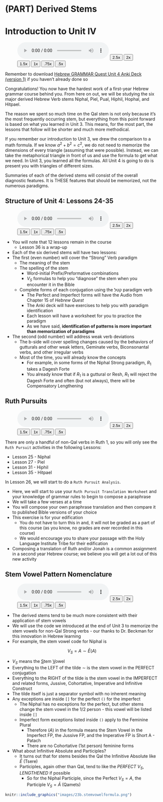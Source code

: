 # (PART) Derived Stems {-}

# Introduction to Unit IV {-}

::: {.infobox .sound}
<figure><audio id="myAudio" controls controlsList="nodownload" src="./images/Unit4.intro.m4a">
Your browser does not support the <code>audio</code> element.</audio>
<button onclick="setPlaySpeed25()" type="button">2.5x</button> <button onclick="setPlaySpeed2()" type="button">2x</button> <button onclick="setPlaySpeed15()" type="button">1.5x</button> <button onclick="setPlaySpeed1()" type="button">1x</button> <button onclick="setPlaySpeed075()" type="button">.75x</button> <button onclick="setPlaySpeed05()" type="button">.5x</button> 
<script>
var x = document.getElementById("myAudio");
function setPlaySpeed05() { x.playbackRate = 0.5; x.play();}
function setPlaySpeed075() {x.playbackRate = 0.75; x.play();} 
function setPlaySpeed1() {x.playbackRate = 1; x.play();}
function setPlaySpeed15() {x.playbackRate = 1.5; x.play();} 
function setPlaySpeed2() {x.playbackRate = 2; x.play();} 
function setPlaySpeed25() {x.playbackRate = 2.5;x.play();} 
</script> </figure>
:::

::: {.box .light}
Remember to download [Hebrew GRAMMAR Quest Unit 4 Anki Deck (version 1)](./images/HGQ_Anki_Unit4_V01.0.apkg){target="_blank"} if you haven't already done so
:::

Congratulations!  You now have the hardest work of a first-year Hebrew grammar course behind you.  From here on out, we will be studying the six major derived Hebrew Verb stems Niphal, Piel, Pual, Hiphil, Hophal, and Hitpael.

The reason we spent so much time on the Qal stem is not only because it's the most frequently occurring stem, but everything from this point forward is based on what you learned in Unit 3.  This means, for the most part, the lessons that follow will be shorter and much more methodical.

If you remember our introduction to Unit 3, we drew the comparison to a math formula.  If we know $a^2 + b^2 = c^2$, we do not need to memorize the dimensions of every triangle (assuming that were possible).  Instead, we can take the metaphorical triangle in front of us and use the formula to get what we need.  In Unit 3, you learned all the formulas.  All Unit 4 is going to do is present you with triangles of different sizes.  

Summaries of each of the derived stems will consist of the overall diagnostic features.  It is THESE features that should be memorized, not the numerous paradigms.

## Structure of Unit 4: Lessons 24-35 {-}

::: {.infobox .sound}
<figure><audio id="myAudio" controls controlsList="nodownload" src="./images/Unit4.structure.m4a">
Your browser does not support the <code>audio</code> element.</audio>
<button onclick="setPlaySpeed25()" type="button">2.5x</button> <button onclick="setPlaySpeed2()" type="button">2x</button> <button onclick="setPlaySpeed15()" type="button">1.5x</button> <button onclick="setPlaySpeed1()" type="button">1x</button> <button onclick="setPlaySpeed075()" type="button">.75x</button> <button onclick="setPlaySpeed05()" type="button">.5x</button> 
<script>
var x = document.getElementById("myAudio");
function setPlaySpeed05() { x.playbackRate = 0.5; x.play();}
function setPlaySpeed075() {x.playbackRate = 0.75; x.play();} 
function setPlaySpeed1() {x.playbackRate = 1; x.play();}
function setPlaySpeed15() {x.playbackRate = 1.5; x.play();} 
function setPlaySpeed2() {x.playbackRate = 2; x.play();} 
function setPlaySpeed25() {x.playbackRate = 2.5;x.play();} 
</script> </figure>
:::

* You will note that 12 lessons remain in the course
    * Lesson 36 is a wrap-up
* Each of the six derived stems will have two lessons: 
* The first (even number) will cover the "Strong" Verb paradigm
    * The meaning of the stem
    * The spelling of the stem
        * Word-initial Prefix/Preformative combinations
        * $V_S$ formulas to help you "diagnose" the stem when you encounter it in the Bible
    * Complete forms of each conjugation using the קטל paradigm verb
        * The Perfect and Imperfect forms will have the Audio from Chapter 15 of _Hebrew Quest_
        * The Anki deck will have exercises to help you with paradigm identification
        * Each lesson will have a worksheet for you to practice the paradigm
        * As we have said, __identification of patterns is more important than memorization of paradigms__
* The second (odd number) will address weak verb deviations
    * The b-side will cover spelling changes  caused by the behaviors of gutturals and other weak letters, Geminate verbs, Biconsonantal verbs, and other irregular verbs
    * Most of the time, you will already know the concepts
        * For example, in some forms of the Niphal Strong paradigm, $R_1$ takes a Dagesh Forte
        * You already know that if $R_1$ is a guttural or Resh, $R_1$ will reject the Dagesh Forte and often (but not always), there will be Compensatory Lengthening
        
## Ruth Pursuits {-}

::: {.infobox .sound}
<figure><audio id="myAudio" controls controlsList="nodownload" src="./images/Unit4.ruth.m4a">
Your browser does not support the <code>audio</code> element.</audio>
<button onclick="setPlaySpeed25()" type="button">2.5x</button> <button onclick="setPlaySpeed2()" type="button">2x</button> <button onclick="setPlaySpeed15()" type="button">1.5x</button> <button onclick="setPlaySpeed1()" type="button">1x</button> <button onclick="setPlaySpeed075()" type="button">.75x</button> <button onclick="setPlaySpeed05()" type="button">.5x</button> 
<script>
var x = document.getElementById("myAudio");
function setPlaySpeed05() { x.playbackRate = 0.5; x.play();}
function setPlaySpeed075() {x.playbackRate = 0.75; x.play();} 
function setPlaySpeed1() {x.playbackRate = 1; x.play();}
function setPlaySpeed15() {x.playbackRate = 1.5; x.play();} 
function setPlaySpeed2() {x.playbackRate = 2; x.play();} 
function setPlaySpeed25() {x.playbackRate = 2.5;x.play();} 
</script> </figure>
:::

There are only a handful of non-Qal verbs in Ruth 1, so you will only see the `Ruth Pursuit` activities in the following Lessons:

* Lesson 25 - Niphal
* Lesson 27 - Piel
* Lesson 31 - Hiphil
* Lesson 35 - Hitpael

In Lesson 26, we will start to do a `Ruth Pursuit Analysis`.  

* Here, we will start to use your `Ruth Pursuit Translation Worksheet` and your knowledge of grammar rules to begin to compose a paraphrase
* We will take a few verses at a time
* You will compose your own paraphrase translation and then compare it to published Bible versions of your choice
* This exercise is for your edification
    * You do not have to turn this in and, it will not be graded as a part of this course (as you know, no grades are ever recorded in this course)
    * We would encourage you to share your passage with the Holy Language Institute Tribe for their edification
* Composing a translation of Ruth and/or Jonah is a common assignment in a second year Hebrew course; we believe you will get a lot out of this new activity

## Stem Vowel Pattern Nomenclature {-}

::: {.infobox .sound}
<figure><audio id="myAudio" controls controlsList="nodownload" src="./images/Unit4.stem.m4a">
Your browser does not support the <code>audio</code> element.</audio>
<button onclick="setPlaySpeed25()" type="button">2.5x</button> <button onclick="setPlaySpeed2()" type="button">2x</button> <button onclick="setPlaySpeed15()" type="button">1.5x</button> <button onclick="setPlaySpeed1()" type="button">1x</button> <button onclick="setPlaySpeed075()" type="button">.75x</button> <button onclick="setPlaySpeed05()" type="button">.5x</button> 
<script>
var x = document.getElementById("myAudio");
function setPlaySpeed05() { x.playbackRate = 0.5; x.play();}
function setPlaySpeed075() {x.playbackRate = 0.75; x.play();} 
function setPlaySpeed1() {x.playbackRate = 1; x.play();}
function setPlaySpeed15() {x.playbackRate = 1.5; x.play();} 
function setPlaySpeed2() {x.playbackRate = 2; x.play();} 
function setPlaySpeed25() {x.playbackRate = 2.5;x.play();} 
</script> </figure>
:::

* The derived stems tend to be much more consistent with their application of stem vowels
* We will use the code we introduced at the end of Unit 3 to memorize the stem vowels for non-Qal Strong verbs - our thanks to Dr. Beckman for this innovation in Hebrew learning
* For example, the stem vowel code for Niphal is 

$$V_{S} = A \sim \bar E (A)$$

* $V_{S}$ means the <u>S</u>tem <u>V</u>owel
* Everything to the LEFT of the tilde $\sim$ is the stem vowel in the PERFECT conjugation
* Everything to the RIGHT of the tilde is the stem vowel in the IMPERFECT and related forms, Jussive, Cohortative, Imperative and Infinitive Construct
* The tilde itself is just a separator symbol with no inherent meaning
* Any exceptions are inside `[]` for the perfect `()` for the imperfect
    * The Niphal has no exceptions for the perfect, but other stems change the stem vowel in the 1/2 person - this vowel will be listed inside `[]`
    * Imperfect form exceptions listed inside `()` apply to the Feminine Plural
        * Therefore $(A)$ in the formula means the Stem Vowel in the Imperfect FP, the Jussive FP, and the Imperative FP is Short A - Patach
        * There are no Cohortative (1st person) feminine forms
* What about Infinitive Absolute and Participles?
    * It turns out that for stems besides the Qal the Infinitive Absolute like $\bar E$ (Tsere)
    * Participles, again other than Qal, tend to like the _PERFECT_ $V_S$, _LENGTHENED_ if possible
        * So for the Niphal Participle, since the Perfect $V_S = A$, the Participle $V_S = \bar A$ (Qamets)
    
```r

knitr::include_graphics("images/23b.stemvowelformula.png")
``` 

        
